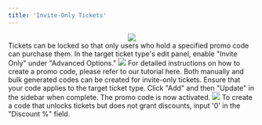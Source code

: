 ```yaml
---
title: 'Invite-Only Tickets'
---
```

<Center>
    <Frame>
        <img src="/images/creating-campaign/ticketing/inviteonly/using code tix.gif"/>
    </Frame>
</Center>
Tickets can be locked so that only users who hold a specified promo code can purchase them.

<Steps>
    <Step title="Enable 'Invite Only'">
        In the target ticket type's edit panel, enable "Invite Only" under "Advanced Options."
            <img src="/images/creating-campaign/ticketing/inviteonly/invite only toggle.png"/>
    </Step>
    <Step title="Create Code'">
        <Info>
            For detailed instructions on how to create a promo code, please refer to our tutorial here. Both manually and bulk generated codes can be created for invite-only tickets.
        </Info>
        Ensure that your code applies to the target ticket type. Click "Add" and then "Update" in the sidebar when complete. The promo code is now activated.
        <img src="/images/creating-campaign/ticketing/inviteonly/creating code.gif"/>
        <Tip>
            To create a code that unlocks tickets but does not grant discounts, input '0' in the "Discount %" field.
        </Tip>
    </Step>
</Steps>